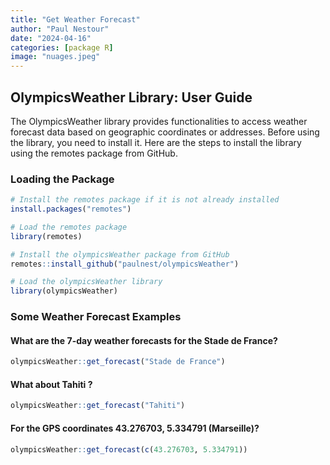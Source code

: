 ```yaml
---
title: "Get Weather Forecast"
author: "Paul Nestour"
date: "2024-04-16"
categories: [package R]
image: "nuages.jpeg"
---
```


## OlympicsWeather Library: User Guide

The OlympicsWeather library provides functionalities to access weather forecast data based on geographic coordinates or addresses. Before using the library, you need to install it. Here are the steps to install the library using the remotes package from GitHub.

### Loading the Package

```r
# Install the remotes package if it is not already installed
install.packages("remotes")

# Load the remotes package
library(remotes)

# Install the olympicsWeather package from GitHub
remotes::install_github("paulnest/olympicsWeather")

# Load the olympicsWeather library
library(olympicsWeather)
```

### Some Weather Forecast Examples

#### What are the 7-day weather forecasts for the Stade de France?

```r
olympicsWeather::get_forecast("Stade de France")
```

#### What about Tahiti ?

```r
olympicsWeather::get_forecast("Tahiti")
```

#### For the GPS coordinates 43.276703, 5.334791 (Marseille)?

```r
olympicsWeather::get_forecast(c(43.276703, 5.334791))
```
